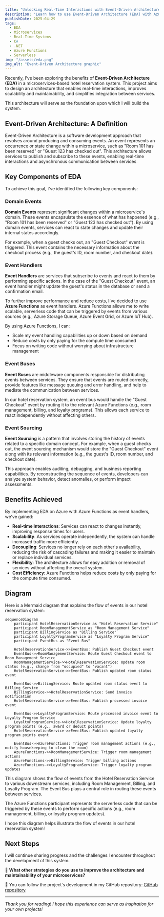 ```yaml
---
title: "Unlocking Real-Time Interactions with Event-Driven Architecture on Azure"
description: "Learn how to use Event-Driven Architecture (EDA) with Azure Functions as a consumer, leveraging the serverless tech stack to improve performance and costs in a hotel reservation system."
publishDate: 2025-04-29
tags:
  - EDA
  - Microservices
  - Real-Time Systems
  - C#
  - .NET
  - Azure Functions
  - Serverless
img: "/assets/eda.png"
img_alt: "Event-Driven Architecture graphic"
---
```


Recently, I've been exploring the benefits of **Event-Driven Architecture (EDA)** in a microservices-based hotel reservation system. This project aims to design an architecture that enables real-time interactions, improves scalability and maintainability, and simplifies integration between services.

This architecture will serve as the foundation upon which I will build the system.

## Event-Driven Architecture: A Definition

Event-Driven Architecture is a software development approach that revolves around producing and consuming events. An event represents an occurrence or state change within a microservice, such as "Room 101 has been reserved" or "Guest 123 has checked out". This architecture allows services to publish and subscribe to these events, enabling real-time interactions and asynchronous communication between services.

## Key Components of EDA

To achieve this goal, I've identified the following key components:

### Domain Events

**Domain Events** represent significant changes within a microservice's domain. These events encapsulate the essence of what has happened (e.g., "Room 101 has been reserved" or "Guest 123 has checked out"). By using domain events, services can react to state changes and update their internal states accordingly.

For example, when a guest checks out, an "Guest Checkout" event is triggered. This event contains the necessary information about the checkout process (e.g., the guest's ID, room number, and checkout date).

### Event Handlers

**Event Handlers** are services that subscribe to events and react to them by performing specific actions. In the case of the "Guest Checkout" event, an event handler might update the guest's status in the database or send a confirmation email.

To further improve performance and reduce costs, I've decided to use **Azure Functions** as event handlers. Azure Functions allows me to write scalable, serverless code that can be triggered by events from various sources (e.g., Azure Storage Queue, Azure Event Grid, or Azure IoT Hub).

By using Azure Functions, I can:

* Scale my event handling capabilities up or down based on demand
* Reduce costs by only paying for the compute time consumed
* Focus on writing code without worrying about infrastructure management

### Event Buses

**Event Buses** are middleware components responsible for distributing events between services. They ensure that events are routed correctly, provide features like message queuing and error handling, and help to mediate the communication between services.

In our hotel reservation system, an event bus would handle the "Guest Checkout" event by routing it to the relevant Azure Functions (e.g., room management, billing, and loyalty programs). This allows each service to react independently without affecting others.

### Event Sourcing

**Event Sourcing** is a pattern that involves storing the history of events related to a specific domain concept. For example, when a guest checks out, the event sourcing mechanism would store the "Guest Checkout" event along with its relevant information (e.g., the guest's ID, room number, and checkout date).

This approach enables auditing, debugging, and business reporting capabilities. By reconstructing the sequence of events, developers can analyze system behavior, detect anomalies, or perform impact assessments.

## Benefits Achieved

By implementing EDA on Azure with Azure Functions as event handlers, we've gained:

* **Real-time Interactions**: Services can react to changes instantly, improving response times for users.
* **Scalability**: As services operate independently, the system can handle increased traffic more efficiently.
* **Decoupling**: Services no longer rely on each other's availability, reducing the risk of cascading failures and making it easier to maintain or replace individual services.
* **Flexibility**: The architecture allows for easy addition or removal of services without affecting the overall system.
* **Cost Efficiency**: Azure Functions helps reduce costs by only paying for the compute time consumed.

## Diagram

Here is a Mermaid diagram that explains the flow of events in our hotel reservation system:

```mermaid
sequenceDiagram
    participant HotelReservationService as "Hotel Reservation Service"
    participant RoomManagementService as "Room Management Service"
    participant BillingService as "Billing Service"
    participant LoyaltyProgramService as "Loyalty Program Service"
    participant EventBus as "Event Bus"

    HotelReservationService->>EventBus: Publish Guest Checkout event
    EventBus->>RoomManagementService: Route Guest Checkout event to Room Management Service
    RoomManagementService->>HotelReservationService: Update room status (e.g., change from "occupied" to "vacant")
    HotelReservationService->>EventBus: Publish updated room status event

    EventBus->>BillingService: Route updated room status event to Billing Service
    BillingService->>HotelReservationService: Send invoice notification
    HotelReservationService->>EventBus: Publish processed invoice event

    EventBus->>LoyaltyProgramService: Route processed invoice event to Loyalty Program Service
    LoyaltyProgramService->>HotelReservationService: Update loyalty program points (e.g., award or deduct points)
    HotelReservationService->>EventBus: Publish updated loyalty program points event

    EventBus->>AzureFunctions: Trigger room management actions (e.g., notify housekeeping to clean the room)
    AzureFunctions->>RoomManagementService: Trigger room management actions
    AzureFunctions->>BillingService: Trigger billing actions
    AzureFunctions->>LoyaltyProgramService: Trigger loyalty program updates
```

This diagram shows the flow of events from the Hotel Reservation Service to various downstream services, including Room Management, Billing, and Loyalty Program. The Event Bus plays a central role in routing these events between services.

The Azure Functions participant represents the serverless code that can be triggered by these events to perform specific actions (e.g., room management, billing, or loyalty program updates).

I hope this diagram helps illustrate the flow of events in our hotel reservation system!

## Next Steps

I will continue sharing progress and the challenges I encounter throughout the development of this system.

💬 **What other strategies do you use to improve the architecture and maintainability of your microservices?**

📌 You can follow the project's development in my GitHub repository: [GitHub repository](https://github.com/TempooDev/Booking)

---
_Thank you for reading! I hope this experience can serve as inspiration for your own projects!_
